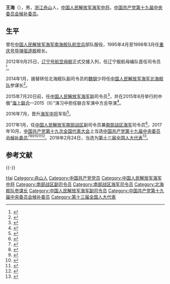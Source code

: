 {{Otheruses|王海}}
{{军人
|name = 王海
|image name = Admiral Wang Hai.jpg
|width = 
|job = [[中国人民解放军南部战区海军|中国人民解放军海军南海舰队]]司令员
|job2 = [[中国人民解放军海军|中国人民解放军海军]]副司令员
|job3 = [[中国人民解放军北部战区海军|中国人民解放军海军北海舰队]]参谋长
|job4 = [[辽宁号航空母舰|辽宁号航空母舰]]首位航母编队司令员
|period = 2017年1月至今
|period2 = 2015年7月—2017年1月
|period3 = 2014年1月—2015年4月
|period4 = 2012年9月—2014年1月
|english_names =
|Sex = 男
|date of birth = 
|place of birth = {{PRC}}
|date of death = 
|place of death = 
|nationality = {{PRC}}
|residence = 
|languages = [[汉语|汉语]]
|force = 
* [[中国人民解放军海军|中国人民解放军海军]]
|weight = 
|party = {{CPC}}
|rank = [[中国人民解放军海军中将|中国人民解放军海军中将]]
|spouse = 
|relatives = 
|educate =
|past = 
|work =
|award = 
|rankrecord = 
*2016年7月晋升海军中将军衔
}}

'''王海'''（{{bd|1960年|12月|catIdx=W}}），男，[[浙江省|浙江]][[舟山市|舟山]]人，[[中国人民解放军海军中将|中国人民解放军海军中将]]。[[中国共产党第十九届中央委员会候补委员列表|中国共产党第十九届中央委员会候补委员]]。

== 生平 ==
曾在[[中国人民解放军南部战区海军航空兵|中国人民解放军海军南海舰队航空兵]]部队服役，1995年4月至1998年3月任[[051型导弹驱逐舰|重庆号导弹驱逐舰]]舰长。

2012年9月25日，[[辽宁号航空母舰|辽宁号航空母舰]]正式交接入列，任辽宁舰航母编队首任司令员<ref>{{cite news|title=中国首艘航母辽宁舰换将：“博士舰长”刘喆出任新舰长|url=http://www.thepaper.cn/newsDetail_forward_1475208|date=2016-05-27|newspaper=澎湃新闻|accessdate=2016-05-27|archivedate=2016-05-30|archiveurl=https://web.archive.org/web/20160530024622/http://www.thepaper.cn/newsDetail_forward_1475208|dead-url=no}}</ref>。

2014年1月，接替转任北海舰队副司令员的[[魏钢_(海军少将)|魏钢]]少将任[[中国人民解放军北部战区海军|中国人民解放军海军北海舰队]]参谋长<ref>{{cite news|title=姜国平少将升任北海舰队参谋长，王海少将不再担任|url=http://www.thepaper.cn/newsDetail_forward_1325366|accessdate=2016-05-27|newspaper=澎湃新闻|archive-date=2017-01-14|archive-url=https://web.archive.org/web/20170114203133/http://www.thepaper.cn/newsDetail_forward_1325366|dead-url=no}}</ref>。

2015年7月20日前，任[[中国人民解放军海军|中国人民解放军海军]]副司令员<ref>{{cite news|title=王海出任海军副司令员，曾任辽宁舰航母编队首任司令员|url=http://www.thepaper.cn/newsDetail_forward_1354834|accessdate=2016-05-27|newspaper=澎湃新闻|archive-date=2016-08-12|archive-url=https://web.archive.org/web/20160812081018/http://www.thepaper.cn/newsDetail_forward_1354834|dead-url=no}}</ref>，并在2015年8月举行的中俄“[[海上联合|海上联合]]—2015（Ⅱ）”演习中担任联合军演中方总导演<ref>{{cite news|title=海军新任副司令员王海“首秀”，担纲中俄海上联演中方总导演|url=http://www.thepaper.cn/newsDetail_forward_1366458_1|accessdate=2016-05-27|newspaper=澎湃新闻|archive-date=2017-01-14|archive-url=https://web.archive.org/web/20170114200654/http://www.thepaper.cn/newsDetail_forward_1366458_1|dead-url=no}}</ref>。

2016年7月，晋升[[中国人民解放军海军中将|海军中将]]军衔<ref>{{cite news|title=海军举行晋衔仪式，王海杨世光康非沈金龙刘明利晋升中将|url=http://www.thepaper.cn/newsDetail_forward_1506079|accessdate=2016-07-29|newspaper=澎湃新闻|archive-date=2016-08-03|archive-url=https://web.archive.org/web/20160803183749/http://www.thepaper.cn/newsDetail_forward_1506079|dead-url=no}}</ref>。

2017年1月，任[[中国人民解放军南部战区|中国人民解放军南部战区]]副司令员兼[[中国人民解放军南部战区海军|南部战区海军]]司令员<ref>{{cite news|title=海军原副司令员王海出任南海舰队司令员，接替沈金龙|url=http://www.thepaper.cn/newsDetail_forward_1607896|accessdate=2017-01-25|newspaper=澎湃新闻|archive-date=2017-01-25|archive-url=https://web.archive.org/web/20170125113437/http://www.thepaper.cn/newsDetail_forward_1607896|dead-url=no}}</ref>。2017年10月，[[中国共产党第十九次全国代表大会|中国共产党第十九次全国代表大会]]上当选[[中国共产党第十九届中央委员会候补委员列表|中国共产党第十九届中央委员会候补委员]]<ref>{{cite news |title=中国共产党第十九届中央委员会候补委员名单（172名） |url=https://news.gmw.cn/2017-10/25/content_26593954.htm |accessdate=2021-08-18 |work=光明日报 |agency=光明网 |archive-date=2021-08-18 |archive-url=https://web.archive.org/web/20210818074600/https://news.gmw.cn/2017-10/25/content_26593954.htm |dead-url=no }}</ref><ref>{{cite news |title=十九届中央委员、候补委员、中央纪委委员名单 |url=http://news.cri.cn/20171024/f3e85cce-38bb-818d-ce36-bd4c66d0d4c6.html |accessdate=2021-08-18 |work=国际在线 |agency=国际在线 |archive-date=2021-08-18 |archive-url=https://web.archive.org/web/20210818074542/http://news.cri.cn/20171024/f3e85cce-38bb-818d-ce36-bd4c66d0d4c6.html |dead-url=no }}</ref><ref>{{cite news |title=十九大受权发布：中国共产党第十九届中央委员会候补委员名单 |url=http://www.xinhuanet.com//politics/19cpcnc/2017-10/24/c_1121848883.htm |accessdate=2021-08-18 |work=新华网 |agency=新华网 |archive-date=2018-12-09 |archive-url=https://web.archive.org/web/20181209124324/http://www.xinhuanet.com//politics/19cpcnc/2017-10/24/c_1121848883.htm |dead-url=no }}</ref><ref>{{cite news |title=中国共产党第十九届中央委员会候补委员名单 |url=http://guoqing.china.com.cn/zy/2018-03/01/content_50628437.htm |accessdate=2021-08-18 |work=中国网 |agency=中国网 |archive-date=2021-08-18 |archive-url=https://web.archive.org/web/20210818074045/http://guoqing.china.com.cn/zy/2018-03/01/content_50628437.htm |dead-url=no }}</ref><ref>{{cite news |title=中国共产党第十九届中央委员会候补委员名单 |url=http://www.gov.cn/guoqing/2017-10/24/content_5432328.htm |accessdate=2021-08-18 |work=中国政府网 |agency=中国政府网 |archive-date=2020-08-05 |archive-url=https://web.archive.org/web/20200805131505/http://www.gov.cn/guoqing/2017-10/24/content_5432328.htm |dead-url=no }}</ref><ref>{{cite news |title=中国共产党第十九届中央委员会候补委员名单 |url=https://china.huanqiu.com/article/9CaKrnK5yXI |accessdate=2021-08-18 |work=环球网 |agency=环球网 |archive-date=2021-08-18 |archive-url=https://web.archive.org/web/20210818074045/https://china.huanqiu.com/article/9CaKrnK5yXI |dead-url=no }}</ref>。2018年2月24日，当选为[[第十三届全国人大代表|第十三届全国人大代表]]<ref>{{Cite web|title=（受权发布）中华人民共和国第十三届全国人民代表大会代表名单-中新网|url=http://www.chinanews.com/gn/2018/02-25/8453959.shtml|accessdate=2021-02-13|work=中新网|archive-date=2018-02-27|archive-url=https://web.archive.org/web/20180227031724/http://www.chinanews.com/gn/2018/02-25/8453959.shtml|dead-url=no}}</ref>。

== 参考文献 ==
{{reflist}}

{{-}}
{{start box}}
{{s-mil|pla}}
{{s-before|[[沈金龙|沈金龙]]}}
{{s-title|[[中国人民解放军南部战区海军|中国人民解放军南部战区海军]]司令员|2017年1月—}}
{{s-inc}}
{{s-before|[[魏钢_(海军少将)|魏钢]]}}
{{s-title|[[中国人民解放军北部战区海军|中国人民解放军海军北海舰队]]参谋长|2014年1月—2015年4月}}
{{s-after|[[姜国平|姜国平]]}}
{{end box}}

{{中华人民共和国现役中将}}

{{Authority control}}

{{DEFAULTSORT:Wang王}}
[[Category:王姓|Hai]]
[[Category:舟山人|Category:舟山人]]
[[Category:中国共产党党员|Category:中国共产党党员]]
[[Category:中国人民解放军海军中将|Category:中国人民解放军海军中将]]
[[Category:南部战区副司令员|Category:南部战区副司令员]]
[[Category:南部战区海军司令员|Category:南部战区海军司令员]]
[[Category:北海舰队参谋长|Category:北海舰队参谋长]]
[[Category:中国人民解放军海军副司令员|Category:中国人民解放军海军副司令员]]
[[Category:中国共产党第十九届中央委员会候补委员|Category:中国共产党第十九届中央委员会候补委员]]
[[Category:第十三届全国人大代表|Category:第十三届全国人大代表]]